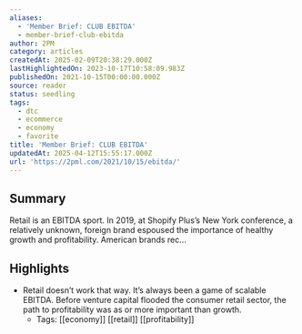 ```yaml
---
aliases:
  - 'Member Brief: CLUB EBITDA'
  - member-brief-club-ebitda
author: 2PM
category: articles
createdAt: 2025-02-09T20:38:29.000Z
lastHighlightedOn: 2023-10-17T10:58:09.983Z
publishedOn: 2021-10-15T00:00:00.000Z
source: reader
status: seedling
tags:
  - dtc
  - ecommerce
  - economy
  - favorite
title: 'Member Brief: CLUB EBITDA'
updatedAt: 2025-04-12T15:55:17.000Z
url: 'https://2pml.com/2021/10/15/ebitda/'
---
```

## Summary

Retail is an EBITDA sport. In 2019, at Shopify Plus’s New York conference, a relatively unknown, foreign brand espoused the importance of healthy growth and profitability. American brands rec…

## Highlights

- Retail doesn’t work that way. It’s always been a game of scalable EBITDA. Before venture capital flooded the consumer retail sector, the path to profitability was as or more important than growth.
    - Tags: [[economy]] [[retail]] [[profitability]]
